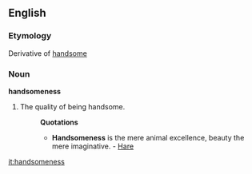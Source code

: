 ==English==

===Etymology===
Derivative of [[handsome]]
===Noun===
'''handsomeness'''

#The quality of being handsome.
#:'''Quotations'''
#:*'''Handsomeness''' is the mere animal excellence, beauty the mere imaginative. - [[Hare]]

[[it:handsomeness]]
